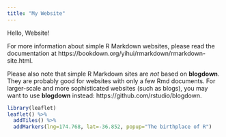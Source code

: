 ```yaml
---
title: "My Website"
---
```


Hello, Website!

For more information about simple R Markdown websites, please read the documentation at https://bookdown.org/yihui/rmarkdown/rmarkdown-site.html.

Please also note that simple R Markdown sites are _not_ based on **blogdown**. They are probably good for websites with only a few Rmd documents. For larger-scale and more sophisticated websites (such as blogs), you may want to use **blogdown** instead: https://github.com/rstudio/blogdown.

```r
library(leaflet)
leaflet() %>%
  addTiles() %>%
  addMarkers(lng=174.768, lat=-36.852, popup="The birthplace of R")
```

